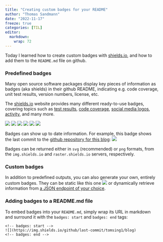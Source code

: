 ```yaml
---
title: "Creating custom badges for your README"
author: "Thomas Sandmann"
date: "2022-11-17"
freeze: true
categories: [TIL]
editor: 
  markdown: 
    wrap: 72
---
```


Today I learned how to create custom badges with [shields.io](https://img.shields.io), 
and how to add them to the `README.md` file on github.

### Predefined badges

Many open source software packages display key pieces of information as
badges (aka shields) in their github README, indicating e.g. code coverage,
unit test results, version numbers, license, etc.

The [shields.io](https://img.shields.io) website provides many different
ready-to-use badges, covering topics such as 
[test results](https://shields.io/category/test-results), 
[code coverage](https://shields.io/category/coverage),
[social media logos](https://shields.io/category/social), 
[activity](https://shields.io/category/activity),
and many more.

![](https://shields.io/badge/downloads-120%2Fweek-green)
![](https://shields.io/badge/docker%20pulls-765M-066da5)
![](https://shields.io/badge/change%201011478-merged-blueviolet)
![](https://shields.io/badge/closed%20issues-899-yellow)
![](https://shields.io/badge/stars-%E2%98%85%E2%98%85%E2%98%85%E2%98%85%E2%98%86-brightgreen)
![](https://shields.io/badge/Watch-96-lightgrey?logo=github&style=social)

Badges can show up to date information. For example, this badge shows the last
commit to the 
[github repository for this blog](https://github.com/tomsing1/blog):
![](https://img.shields.io/github/last-commit/tomsing1/blog)

Badges can be returned either in `svg` (recommended) or `png` formats, from
the `img.shields.io` and `raster.shields.io` servers, respectively.

### Custom badges

In addition to predefined outputs, you can also generate your own, entirely
custom badges. They can be static like this one
![](https://img.shields.io/static/v1?label=Static&message=My%20static%20badge&color=blue&style=flat-square)
or dynamically retrieve information from
[a JSON endpoint of your choice](https://shields.io/endpoint).

### Adding badges to a README.md file

To embed badges into your `README.md`, simply wrap its URL in
markdown and surround it with the `badges: start` and `badges: end` tags:

```
<!-- badges: start -->
![](https://img.shields.io/github/last-commit/tomsing1/blog)
<!-- badges: end -->
```
